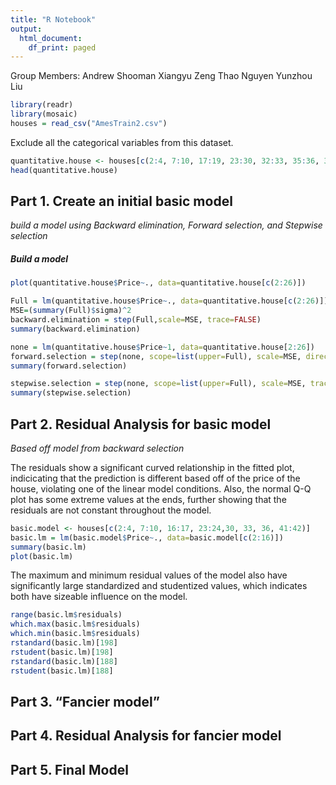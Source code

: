 ```yaml
---
title: "R Notebook"
output:
  html_document:
    df_print: paged
---
```


Group Members:
Andrew Shooman
Xiangyu Zeng
Thao Nguyen
Yunzhou Liu
   
```r
library(readr)
library(mosaic)
houses = read_csv("AmesTrain2.csv")
```

Exclude all the categorical variables from this dataset.
```r
quantitative.house <- houses[c(2:4, 7:10, 17:19, 23:30, 32:33, 35:36, 39:42)]
head(quantitative.house)
```

## Part 1. Create an initial basic model

*build a model using Backward elimination, Forward selection, and Stepwise selection*

##### Build a model
```r
plot(quantitative.house$Price~., data=quantitative.house[c(2:26)])
```

```r
Full = lm(quantitative.house$Price~., data=quantitative.house[c(2:26)])
MSE=(summary(Full)$sigma)^2
backward.elimination = step(Full,scale=MSE, trace=FALSE)
summary(backward.elimination)
```

```r
none = lm(quantitative.house$Price~1, data=quantitative.house[2:26])
forward.selection = step(none, scope=list(upper=Full), scale=MSE, direction="forward", trace=FALSE)
summary(forward.selection)
```

```r
stepwise.selection = step(none, scope=list(upper=Full), scale=MSE, trace=FALSE)
summary(stepwise.selection)
```



## Part 2. Residual Analysis for basic model

*Based off model from backward selection*

The residuals show a significant curved relationship in the fitted plot, indicicating that the prediction is different based off of the price of the house, violating one of the linear model conditions. Also, the normal Q-Q plot has some extreme values at the ends, further showing that the residuals are not constant throughout the model.

```r
basic.model <- houses[c(2:4, 7:10, 16:17, 23:24,30, 33, 36, 41:42)]
basic.lm = lm(basic.model$Price~., data=basic.model[c(2:16)])
summary(basic.lm)
plot(basic.lm)
```

The maximum and minimum residual values of the model also have significantly large standardized and studentized values, which indicates both have sizeable influence on the model.

```r
range(basic.lm$residuals)
which.max(basic.lm$residuals)
which.min(basic.lm$residuals)
rstandard(basic.lm)[198]
rstudent(basic.lm)[198]
rstandard(basic.lm)[188]
rstudent(basic.lm)[188]
```


## Part 3. "Fancier model"


## Part 4. Residual Analysis for fancier model


## Part 5. Final Model
